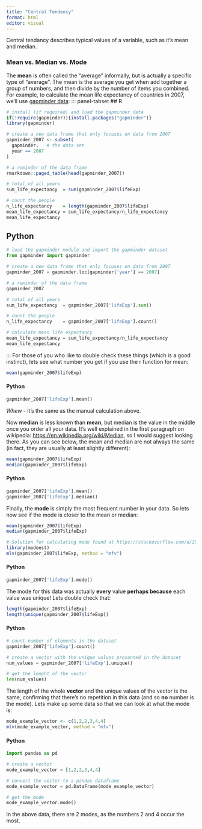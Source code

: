 ```yaml
---
title: "Central Tendency"
format: html
editor: visual
---
```


Central tendancy describes typical values of a variable, such as it's mean and median.

### Mean vs. Median vs. Mode

The **mean** is often called the "average" informally, but is actually a specific type of "average". The mean is the average you get when add together a group of numbers, and then divide by the number of items you combined. For example, to calculate the mean life expectancy of countries in 2007, we'll use <a href="https://www.gapminder.org/">gapminder data</a>:
::: panel-tabset
## R
```r
# install (if required) and load the gapminder data
if(!require(gapminder)){install.packages("gapminder")}
library(gapminder)

# create a new data frame that only focuses on data from 2007
gapminder_2007 <- subset(
  gapminder,   # the data set
  year == 2007     
)

# a reminder of the data frame
rmarkdown::paged_table(head(gapminder_2007))                 

# total of all years
sum_life_expectancy  = sum(gapminder_2007$lifeExp)

# count the people
n_life_expectancy    = length(gapminder_2007$lifeExp)        
mean_life_expectancy = sum_life_expectancy/n_life_expectancy 
mean_life_expectancy
```

## Python
```python
# load the gapminder module and import the gapminder dataset
from gapminder import gapminder

# create a new data frame that only focuses on data from 2007
gapminder_2007 = gapminder.loc[gapminder['year'] == 2007]

# a reminder of the data frame
gapminder_2007

# total of all years
sum_life_expectancy  = gapminder_2007['lifeExp'].sum()

# count the people
n_life_expectancy    = gapminder_2007['lifeExp'].count() 

# calculate mean life expectancy
mean_life_expectancy = sum_life_expectancy/n_life_expectancy 
mean_life_expectancy
```
:::
For those of you who like to double check these things (which is a good instinct), lets see what number you get if you use the r function for mean:

```r
mean(gapminder_2007$lifeExp)
```

#### Python

```python
gapminder_2007['lifeExp'].mean()
```

*Whew* - it's the same as the manual calculation above.

Now **median** is less known than **mean**, but median is the value in the middle once you order all your data. It's well explained in the first paragraph on wikipedia: <a href="https://en.wikipedia.org/wiki/Median" target="_blank">https://en.wikipedia.org/wiki/Median</a>, so I would suggest looking there. As you can see below, the mean and median are not always the same (in fact, they are usually at least slightly different):

```r
mean(gapminder_2007$lifeExp)
median(gapminder_2007$lifeExp)
```

#### Python

```python
gapminder_2007['lifeExp'].mean()
gapminder_2007['lifeExp'].median()
```

Finally, the **mode** is simply the most frequent number in your data. So lets now see if the mode is closer to the mean or median:

```r
mean(gapminder_2007$lifeExp)
median(gapminder_2007$lifeExp)

# Solution for calculating mode found at https://stackoverflow.com/a/2547918 as there doesn't seem to be a native function:
library(modeest)
mlv(gapminder_2007$lifeExp, method = "mfv")

```

#### Python

```python
gapminder_2007['lifeExp'].mode()
```

The mode for this data was actually **every** value **perhaps because** each value was unique! Lets double check that:

```r
length(gapminder_2007$lifeExp)
length(unique(gapminder_2007$lifeExp))
```

#### Python

```python
# count number of elements in the dataset
gapminder_2007['lifeExp'].count()

# create a vector with the unique values presented in the dataset
num_values = gapminder_2007['lifeExp'].unique()

# get the lenght of the vector
len(num_values)
```

The length of the whole **vector** and the unique values of the vector is the same, confirming that there's no repetition in this data (and so **no** number is the mode). Lets make up some data so that we can look at what the mode is:

```r
mode_example_vector <- c(1,2,2,3,4,4)
mlv(mode_example_vector, method = "mfv")
```

#### Python

```python
import pandas as pd

# create a vector
mode_example_vector = [1,2,2,3,4,4]

# convert the vector to a pandas dataframe
mode_example_vector = pd.DataFrame(mode_example_vector)

# get the mode
mode_example_vector.mode()
```

In the above data, there are 2 modes, as the numbers 2 and 4 occur the most.
